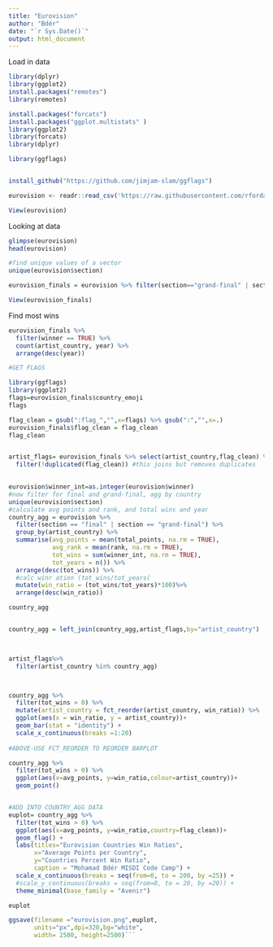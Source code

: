 ```yaml
---
title: "Eurovision"
author: "Bdér"
date: "`r Sys.Date()`"
output: html_document
---
```

Load in data 
```r
library(dplyr)
library(ggplot2)
install.packages("remotes")
library(remotes)

install.packages("forcats")
install.packages("ggplot.multistats" )
library(ggplot2)
library(forcats)
library(dplyr)

library(ggflags)


install_github("https://github.com/jimjam-slam/ggflags")

eurovision <- readr::read_csv('https://raw.githubusercontent.com/rfordatascience/tidytuesday/master/data/2022/2022-05-17/eurovision.csv')

View(eurovision)
```

Looking at data
```r
glimpse(eurovision)
head(eurovision)

#find unique values of a vector 
unique(eurovision$section)

eurovision_finals = eurovision %>% filter(section=="grand-final" | section == "final")   

View(eurovision_finals)
```

Find most wins 
```r
eurovision_finals %>% 
  filter(winner == TRUE) %>% 
  count(artist_country, year) %>% 
  arrange(desc(year))

#GET FLAGS

library(ggflags)
library(ggplot2)
flags=eurovision_finals$country_emoji
flags

flag_clean = gsub(":flag_","",x=flags) %>% gsub(":","",x=.)
eurovision_finals$flag_clean = flag_clean
flag_clean


artist_flags= eurovision_finals %>% select(artist_country,flag_clean) %>% 
  filter(!duplicated(flag_clean)) #this joins but removes duplicates

                     
eurovision$winner_int=as.integer(eurovision$winner)
#now filter for final and grand-final, agg by country
unique(eurovision$section) 
#calculate avg points and rank, and total wins and year
country_agg = eurovision %>% 
  filter(section == "final" | section == "grand-final") %>% 
  group_by(artist_country) %>%
  summarise(avg_points = mean(total_points, na.rm = TRUE),
            avg_rank = mean(rank, na.rm = TRUE),
            tot_wins = sum(winner_int, na.rm = TRUE),
            tot_years = n()) %>% 
  arrange(desc(tot_wins)) %>% 
  #calc winr ation (tot_wins/tot_years(
  mutate(win_ratio = (tot_wins/tot_years)*100)%>%
  arrange(desc(win_ratio))

country_agg 


country_agg = left_join(country_agg,artist_flags,by="artist_country")

 

artist_flags%>% 
  filter(artist_country %in% country_agg)



country_agg %>% 
  filter(tot_wins > 0) %>%
  mutate(artist_country = fct_reorder(artist_country, win_ratio)) %>% 
  ggplot(aes(x = win_ratio, y = artist_country))+ 
  geom_bar(stat = "identity") + 
  scale_x_continuous(breaks =1:20)
           
#ABOVE-USE FCT_REORDER TO REORDER BARPLOT

country_agg %>% 
  filter(tot_wins > 0) %>% 
  ggplot(aes(x=avg_points, y=win_ratio,colour=artist_country))+
  geom_point()



```


```r


#ADD INTO COUNTRY_AGG DATA
euplot= country_agg %>% 
  filter(tot_wins > 0) %>% 
  ggplot(aes(x=avg_points, y=win_ratio,country=flag_clean))+
  geom_flag() +
  labs(titles="Eurovision Countries Win Ratios", 
       x="Average Points per Country",
       y="Countries Percent Win Ratio",
       caption = "Mohamad Bdér MISDI Code Camp") +
  scale_x_continuous(breaks = seq(from=0, to = 200, by =25)) +
  #scale_y_continuous(breaks = seq(from=0, to = 20, by =20)) + 
  theme_minimal(base_family = "Avenir")

euplot

ggsave(filename ="eurovision.png",euplot,
       units="px",dpi=320,bg="white",
       width= 2500, height=2500)```

```

